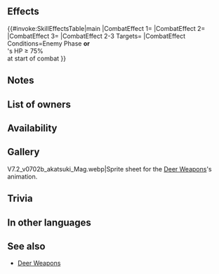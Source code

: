 {{Weapon Infobox
|tagid=SID_ヒータディア
|intID=3901
|userVersion1=Closed
|userVersion2=Open
|exclusive=0
|weaponType=Colorless Tome
|cost=200
|might=8
|range=2
|effect=If foe initiates combat or if foe's HP ≥ 75% at start of combat, grants Atk+5 to unit, inflicts Atk-5 on foe, and inflicts Special cooldown charge -1 on foe per attack during combat. (Only highest value applied. Does not stack.)
|required=Elstone
|next=Hvítrdeer+
|promotionRarity=5
|promotionTier=1
|properties=random_owner
}}
==Effects==
{{#invoke:SkillEffectsTable|main
|CombatEffect 1={{SkillEffectText|Temporary buffs|Atk|5}}
|CombatEffect 2={{SkillEffectText|Temporary debuffs|Atk|5}}
|CombatEffect 3={{SkillEffectText|Guard}}
|CombatEffect 2-3 Targets={{SkillTargetText|Foe}}
|CombatEffect Conditions=Enemy Phase '''or'''<br>{{SkillTargetText|Foe}}'s HP ≥ 75%<br>at start of combat
}}
==Notes==
{{IfFoeInitiates}}
{{Temporary buffs}}
{{Temporary debuffs}}
{{CooldownChargeMinus}}
==List of owners==
{{Skill Hero List}}
==Availability==
{{PassiveFocusList}}
{{PassiveDistributionList}}
{{PassiveCombatManualList}}
==Gallery==
<gallery>
V7.2_v0702b_akatsuki_Mag.webp|Sprite sheet for the [[Skill families/Weapons#Deer|Deer Weapons]]'s animation.
</gallery>
==Trivia==
{{TomeColorTrivia|hvitr}}
==In other languages==
{{OtherLanguages
|japanese=ヒータディア
|german=Hvítrhirsch
|spanishEU=Ciervo gríseo
|spanishLA=Ciervo gríseo
|french=Cerf grisé
|italian=Vitrecervo
|chineseTW=純白之鹿
|portuguese=Cervo de Hvítr
}}
==See also==
{{See also skills|cond=(Description LIKE '%if foe initiates combat%f foe_s HP%at start of combat%grants Atk+%to unit%inflicts Atk-%on foe during combat%' OR Description LIKE '%if foe initiates combat%f foe_s HP%at start of combat%inflicts Special cooldown charge -1 on foe per attack%') AND Exclusive='1' AND NAME NOT LIKE '%deer+'}}
* [[Skill families/Weapons#Deer|Deer Weapons]]
{{Weapons Navbox}}